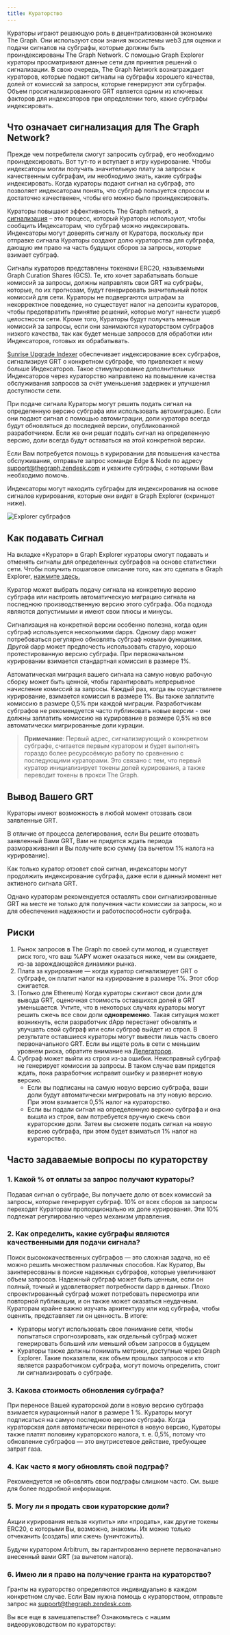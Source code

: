 ```yaml
---
title: Кураторство
---
```


Кураторы играют решающую роль в децентрализованной экономике The Graph. Они используют свои знания экосистемы web3 для оценки и подачи сигналов на субграфы, которые должны быть проиндексированы The Graph Network. С помощью Graph Explorer кураторы просматривают данные сети для принятия решений о сигнализации. В свою очередь, The Graph Network вознаграждает кураторов, которые подают сигналы на субграфы хорошего качества, долей от комиссий за запросы, которые генерируют эти субграфы. Объем просигнализированного GRT является одним из ключевых факторов для индексаторов при определении того, какие субграфы индексировать.

## Что означает сигнализация для The Graph Network?

Прежде чем потребители смогут запросить субграф, его необходимо проиндексировать. Вот тут-то и вступает в игру курирование. Чтобы индексаторы могли получать значительную плату за запросы к качественным субграфам, им необходимо знать, какие субграфы индексировать. Когда кураторы подают сигнал на субграф, это позволяет индексаторам понять, что субграф пользуется спросом и достаточно качественен, чтобы его можно было проиндексировать.

Кураторы повышают эффективность The Graph network, а [сигнализация](#how-to-signal) – это процесс, который Кураторы используют, чтобы сообщить Индексаторам, что субграф можно индексировать. Индексаторы могут доверять сигналу от Куратора, поскольку при отправке сигнала Кураторы создают долю кураторства для субграфа, дающую им право на часть будущих сборов за запросы, которые взимает субграф.

Сигналы кураторов представлены токенами ERC20, называемыми Graph Curation Shares (GCS). Те, кто хочет зарабатывать больше комиссий за запросы, должны направлять свои GRT на субграфы, которые, по их прогнозам, будут генерировать значительный поток комиссий для сети. Кураторы не подвергаются штрафам за некорректное поведение, но существует налог на депозиты кураторов, чтобы предотвратить принятие решений, которые могут нанести ущерб целостности сети. Кроме того, Кураторы будут получать меньше комиссий за запросы, если они занимаются кураторством субграфов низкого качества, так как будет меньше запросов для обработки или Индексаторов, готовых их обрабатывать.

[Sunrise Upgrade Indexer](/archived/sunrise/#what-is-the-upgrade-indexer) обеспечивает индексирование всех субграфов, сигнализируя GRT о конкретном субграфе, что привлекает к нему больше Индексаторов. Такое стимулирование дополнительных Индексаторов через кураторство направлено на повышение качества обслуживания запросов за счёт уменьшения задержек и улучшения доступности сети.

При подаче сигнала Кураторы могут решить подать сигнал на определенную версию субграфа или использовать автомиграцию. Если они подают сигнал с помощью автомиграции, доли куратора всегда будут обновляться до последней версии, опубликованной разработчиком. Если же они решат подать сигнал на определенную версию, доли всегда будут оставаться на этой конкретной версии.

Если Вам потребуется помощь в курировании для повышения качества обслуживания, отправьте запрос команде Edge & Node по адресу support@thegraph.zendesk.com и укажите субграфы, с которыми Вам необходимо помочь.

Индексаторы могут находить субграфы для индексирования на основе сигналов курирования, которые они видят в Graph Explorer (скриншот ниже).

![Explorer субграфов](/img/explorer-subgraphs.png)

## Как подавать Сигнал

На вкладке «Куратор» в Graph Explorer кураторы смогут подавать и отменять сигналы для определенных субграфов на основе статистики сети. Чтобы получить пошаговое описание того, как это сделать в Graph Explorer, [нажмите здесь.](/subgraphs/explorer/)

Куратор может выбрать подачу сигнала на конкретную версию субграфа или настроить автоматическую миграцию сигнала на последнюю производственную версию этого субграфа. Оба подхода являются допустимыми и имеют свои плюсы и минусы.

Сигнализация на конкретной версии особенно полезна, когда один субграф используется несколькими dapps. Одному dapp может потребоваться регулярно обновлять субграф новыми функциями. Другой dapp может предпочесть использовать старую, хорошо протестированную версию субграфа. При первоначальном курировании взимается стандартная комиссия в размере 1%.

Автоматическая миграция вашего сигнала на самую новую рабочую сборку может быть ценной, чтобы гарантировать непрерывное начисление комиссий за запросы. Каждый раз, когда вы осуществляете курирование, взимается комиссия в размере 1%. Вы также заплатите комиссию в размере 0,5% при каждой миграции. Разработчикам субграфов не рекомендуется часто публиковать новые версии - они должны заплатить комиссию на курирование в размере 0,5% на все автоматически мигрированные доли курации.

> **Примечание**: Первый адрес, сигнализирующий о конкретном субграфе, считается первым куратором и будет выполнять гораздо более ресурсоёмкую работу по сравнению с последующими кураторами. Это связано с тем, что первый куратор инициализирует токены долей курирования, а также переводит токены в прокси The Graph.

## Вывод Вашего GRT

Кураторы имеют возможность в любой момент отозвать свои заявленные GRT.

В отличие от процесса делегирования, если Вы решите отозвать заявленный Вами GRT, Вам не придется ждать периода размораживания и Вы получите всю сумму (за вычетом 1% налога на курирование).

Как только куратор отзовет свой сигнал, индексаторы могут продолжить индексирование субграфа, даже если в данный момент нет активного сигнала GRT.

Однако кураторам рекомендуется оставлять свои сигнализированные GRT на месте не только для получения части комиссии за запросы, но и для обеспечения надежности и работоспособности субграфа.

## Риски

1. Рынок запросов в The Graph по своей сути молод, и существует риск того, что ваш %APY может оказаться ниже, чем вы ожидаете, из-за зарождающейся динамики рынка.
2. Плата за курирование — когда куратор сигнализирует GRT о субграфе, он платит налог на курирование в размере 1%. Этот сбор сжигается.
3. (Только для Ethereum) Когда кураторы сжигают свои доли для вывода GRT, оценочная стоимость оставшихся долей в GRT уменьшается. Учтите, что в некоторых случаях кураторы могут решить сжечь все свои доли **одновременно**. Такая ситуация может возникнуть, если разработчик dApp перестанет обновлять и улучшать свой субграф или если субграф выйдет из строя. В результате оставшиеся кураторы могут вывести лишь часть своего первоначального GRT. Если вы ищете роль в сети с меньшим уровнем риска, обратите внимание на [Делегаторов](/resources/roles/delegating/delegating/).
4. Субграф может выйти из строя из-за ошибки. Неисправный субграф не генерирует комиссии за запросы. В таком случае вам придется ждать, пока разработчик исправит ошибку и развернет новую версию.
   - Если вы подписаны на самую новую версию субграфа, ваши доли будут автоматически мигрировать на эту новую версию. При этом взимается 0,5% налог на кураторство.
   - Если вы подали сигнал на определенную версию субграфа и она вышла из строя, вам потребуется вручную сжечь свои кураторские доли. Затем вы сможете подать сигнал на новую версию субграфа, при этом будет взиматься 1% налог на кураторство.

## Часто задаваемые вопросы по кураторству

### 1. Какой % от оплаты за запрос получают кураторы?

Подавая сигнал о субграфе, Вы получаете долю от всех комиссий за запросы, которые генерирует субграф. 10% от всех сборов за запросы переходят Кураторам пропорционально их доле курирования. Эти 10% подлежат регулированию через механизм управления.

### 2. Как определить, какие субграфы являются качественными для подачи сигнала?

Поиск высококачественных субграфов — это сложная задача, но её можно решить множеством различных способов. Как Куратор, Вы заинтересованы в поиске надежных субграфов, которые увеличивают объем запросов. Надежный субграф может быть ценным, если он полный, точный и удовлетворяет потребности dapp в данных. Плохо спроектированный субграф может потребовать пересмотра или повторной публикации, и он также может оказаться неудачным. Кураторам крайне важно изучать архитектуру или код субграфа, чтобы оценить, представляет ли он ценность. В итоге:

- Кураторы могут использовать свое понимание сети, чтобы попытаться спрогнозировать, как отдельный субграф может генерировать больший или меньший объем запросов в будущем
- Кураторы также должны понимать метрики, доступные через Graph Explorer. Такие показатели, как объем прошлых запросов и кто является разработчиком субграфа, могут помочь определить, стоит ли сигнализировать о субграфе.

### 3. Какова стоимость обновления субграфа?

При переносе Вашей кураторской доли в новую версию субграфа взимается курационный налог в размере 1 %. Кураторы могут подписаться на самую последнюю версию субграфа. Когда кураторская доля автоматически перенотся в новую версию, Кураторы также платят половину кураторского налога, т. е. 0,5%, потому что обновление субграфов — это внутрисетевое действие, требующее затрат газа.

### 4. Как часто я могу обновлять свой подграф?

Рекомендуется не обновлять свои подграфы слишком часто. См. выше для более подробной информации.

### 5. Могу ли я продать свои кураторские доли?

Акции курирования нельзя «купить» или «продать», как другие токены ERC20, с которыми Вы, возможно, знакомы. Их можно только отчеканить (создать) или сжечь (уничтожить).

Будучи куратором Arbitrum, вы гарантированно вернете первоначально внесенный вами GRT (за вычетом налога).

### 6. Имею ли я право на получение гранта на кураторство?

Гранты на кураторство определяются индивидуально в каждом конкретном случае. Если Вам нужна помощь с кураторством, отправьте запрос на support@thegraph.zendesk.com.

Вы все еще в замешательстве? Ознакомьтесь с нашим видеоруководством по кураторству:

<VideoEmbed title="How to Curate a Subgraph" youtube="VytTEcf0dxQ" />
